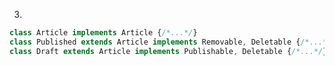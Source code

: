 3.
```ts
class Article implements Article {/*...*/}
class Published extends Article implements Removable, Deletable {/*...*/}
class Draft extends Article implements Publishable, Deletable {/*...*/}
```
